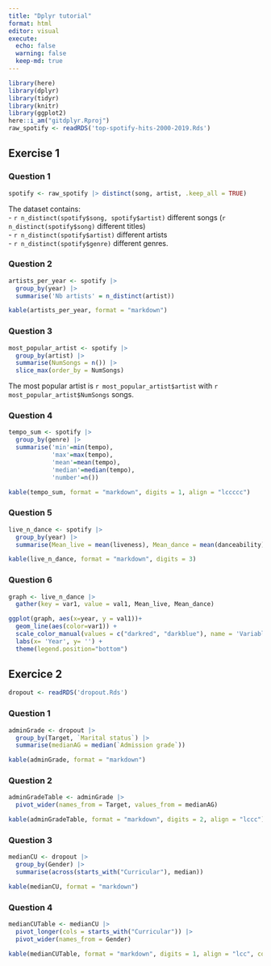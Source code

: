 ```yaml
---
title: "Dplyr tutorial"
format: html
editor: visual
execute:
  echo: false
  warning: false
  keep-md: true
---
```


```r
library(here)
library(dplyr)
library(tidyr)
library(knitr)
library(ggplot2)
here::i_am("gitdplyr.Rproj")
raw_spotify <- readRDS('top-spotify-hits-2000-2019.Rds')
```

## Exercise 1

### Question 1

```r
spotify <- raw_spotify |> distinct(song, artist, .keep_all = TRUE)
```

The dataset contains:  
- `r n_distinct(spotify$song, spotify$artist)` different songs (`r n_distinct(spotify$song)` different titles)  
- `r n_distinct(spotify$artist)` different artists  
- `r n_distinct(spotify$genre)` different genres.

### Question 2

```r
artists_per_year <- spotify |>
  group_by(year) |>
  summarise('Nb artists' = n_distinct(artist))

kable(artists_per_year, format = "markdown")
```

### Question 3

```r
most_popular_artist <- spotify |>
  group_by(artist) |>
  summarise(NumSongs = n()) |>
  slice_max(order_by = NumSongs)
```

The most popular artist is `r most_popular_artist$artist` with `r most_popular_artist$NumSongs` songs.

### Question 4

```r
tempo_sum <- spotify |>
  group_by(genre) |>
  summarise('min'=min(tempo), 
            'max'=max(tempo), 
            'mean'=mean(tempo),
            'median'=median(tempo),
            'number'=n())

kable(tempo_sum, format = "markdown", digits = 1, align = "lccccc")
```

### Question 5

```r
live_n_dance <- spotify |>
  group_by(year) |>
  summarise(Mean_live = mean(liveness), Mean_dance = mean(danceability))

kable(live_n_dance, format = "markdown", digits = 3)
```

### Question 6

```r
graph <- live_n_dance |>
  gather(key = var1, value = val1, Mean_live, Mean_dance)

ggplot(graph, aes(x=year, y = val1))+
  geom_line(aes(color=var1)) +
  scale_color_manual(values = c("darkred", "darkblue"), name = 'Variables', labels = c('Mean danceability', 'Mean liveness')) +
  labs(x= 'Year', y= '') +
  theme(legend.position="bottom")
```

## Exercice 2

```r
dropout <- readRDS('dropout.Rds')
```

### Question 1

```r
adminGrade <- dropout |>
  group_by(Target, `Marital status`) |>
  summarise(medianAG = median(`Admission grade`))

kable(adminGrade, format = "markdown")
```

### Question 2

```r
adminGradeTable <- adminGrade |>
  pivot_wider(names_from = Target, values_from = medianAG)

kable(adminGradeTable, format = "markdown", digits = 2, align = "lccc")
```

### Question 3

```r
medianCU <- dropout |>
  group_by(Gender) |>
  summarise(across(starts_with("Curricular"), median))

kable(medianCU, format = "markdown")
```

### Question 4

```r
medianCUTable <- medianCU |>
  pivot_longer(cols = starts_with("Curricular")) |>
  pivot_wider(names_from = Gender)

kable(medianCUTable, format = "markdown", digits = 1, align = "lcc", col.names = c('Units', 'Male', 'Female'))
```

